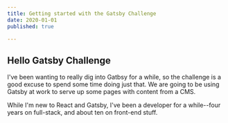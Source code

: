 ```yaml
---
title: Getting started with the Gatsby Challenge
date: 2020-01-01
published: true

---
```


## Hello Gatsby Challenge

I've been wanting to really dig into Gatbsy for a while, so the challenge is a good excuse to spend some time doing just that. We are going to be using Gatsby at work to serve up some pages with content from a CMS.

While I'm new to React and Gatsby, I've been a developer for a while--four years on full-stack, and about ten on front-end stuff.